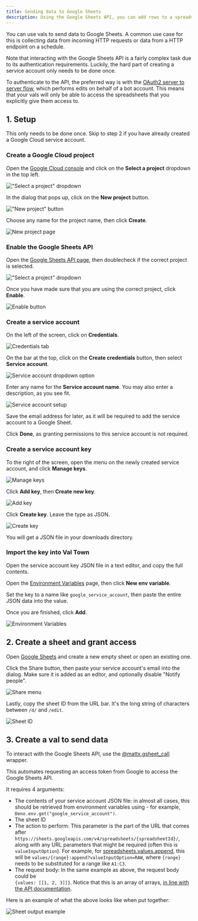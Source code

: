 ```yaml
---
title: Sending data to Google Sheets
description: Using the Google Sheets API, you can add rows to a spreadsheet with Val Town.
---
```



You can use vals to send data to Google Sheets. A common use case for this is collecting
data from incoming HTTP requests or data from a HTTP endpoint on a schedule.

Note that interacting with the Google Sheets API is a fairly complex task due to
its authentication requirements. Luckily, the hard part of creating a service account
only needs to be done once.

To authenticate to the API, the preferred way is with the [OAuth2 server to server flow](https://developers.google.com/identity/protocols/oauth2/service-account),
which performs edits on behalf of a bot account. This means that your vals will
only be able to access the spreadsheets that you explicitly give them access to.

## 1. Setup
This only needs to be done once. Skip to step 2 if you have already created a
Google Cloud service account.

### Create a Google Cloud project
Open the [Google Cloud console](https://console.cloud.google.com/) and click on
the **Select a project** dropdown in the top left.

!["Select a project" dropdown](./sending-data-to-google-sheets/select_project_dropdown.png)

In the dialog that pops up, click on the **New project** button.

!["New project" button](./sending-data-to-google-sheets/new_project.png)

Choose any name for the project name, then click **Create**.

![New project page](./sending-data-to-google-sheets/project_name.png)

### Enable the Google Sheets API
Open the [Google Sheets API page](https://console.cloud.google.com/apis/library/sheets.googleapis.com),
then doublecheck if the correct project is selected.

!["Select a project" dropdown](./sending-data-to-google-sheets/select_project_dropdown.png)

Once you have made sure that you are using the correct project, click **Enable**.

![Enable button](./sending-data-to-google-sheets/enable.png)

### Create a service account
On the left of the screen, click on **Credentials**.

![Credentials tab](./sending-data-to-google-sheets/credentials_tab.png)

On the bar at the top, click on the **Create credentials** button, then select
**Service account**.

![Service account dropdown option](./sending-data-to-google-sheets/create_service_account.png)

Enter any name for the **Service account name**. You may also enter a description,
as you see fit.

![Service account setup](./sending-data-to-google-sheets/service_account_setup.png)

Save the email address for later, as it will be required to add the service account
to a Google Sheet.

Click **Done**, as granting permissions to this service account is not required.

### Create a service account key
To the right of the screen, open the menu on the newly created service account,
and click **Manage keys**.

![Manage keys](./sending-data-to-google-sheets/manage_keys.png)

Click **Add key**, then **Create new key**.

![Add key](./sending-data-to-google-sheets/create_new_key.png)

Click **Create key**. Leave the type as JSON.

![Create key](./sending-data-to-google-sheets/create_new_key_2.png)

You will get a JSON file in your downloads directory.

### Import the key into Val Town
Open the service account key JSON file in a text editor, and copy the full contents.

Open the [Environment Variables](https://www.val.town/settings/environment-variables) page,
then click **New env variable**.

Set the key to a name like `google_service_account`, then paste the entire JSON data into the value.

Once you are finished, click **Add**.

![Environment Variables](./sending-data-to-google-sheets/env.png)

## 2. Create a sheet and grant access
Open [Google Sheets](https://docs.google.com/spreadsheets/u/0/) and create a new empty sheet or open an existing one.

Click the Share button, then paste your service account's email into the dialog.
Make sure it is added as an editor, and optionally disable "Notify people".

![Share menu](./sending-data-to-google-sheets/share.png)

Lastly, copy the sheet ID from the URL bar. It's the long string of characters between `/d/` and `/edit`.

![Sheet ID](./sending-data-to-google-sheets/sheet_id.png)

## 3. Create a val to send data
To interact with the Google Sheets API, use the [@mattx.gsheet_call](https://www.val.town/v/mattx/gsheet_call) wrapper.

This automates requesting an access token from Google to access the Google Sheets API.

It requires 4 arguments:
- The contents of your service account JSON file: in almost all cases, this should be retrieved from environment variables
  using - for example, `Deno.env.get("google_service_account")`.
- The sheet ID
- The action to perform: This parameter is the part of the URL that comes after `https://sheets.googleapis.com/v4/spreadsheets/{spreadsheetId}/`,
  along with any URL parameters that might be required (often this is `valueInputOption`).
  For example, for [spreadsheets.values.append](https://developers.google.com/sheets/api/reference/rest/v4/spreadsheets.values/append),
  this will be `values/{range}:append?valueInputOption=RAW`, where `{range}` needs to be substituted for a range like `A1:C3`.
- The request body: In the same example as above, the request body could be\
  `{values: [[1, 2, 3]]}`.
  Notice that this is an array of arrays, [in line with the API documentation](https://developers.google.com/sheets/api/reference/rest/v4/spreadsheets.values#ValueRange).

Here is an example of what the above looks like when put together:

<Val url="https://www.val.town/embed/mattx/gsheet_example" />

![Sheet output example](./sending-data-to-google-sheets/sheet_output.png)